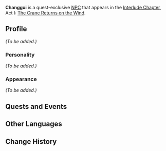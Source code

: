 {{Character Infobox
|type             = Quest NPC
|image            = NPC Changgui.png
|realname         = 
|region           = Liyue
|affiliation      = 
|title            = 
|voiceEN          = 
|voiceCN          = 
|voiceJP          = 
}}
'''Changgui''' is a quest-exclusive [[NPC]] that appears in the [[Interlude Chapter]], Act I: [[The Crane Returns on the Wind]].
<!--
==Location==
<gallery>
NPC Location Changgui.png|Changgui's location
NPC Location Changgui Context.png|Additional context
</gallery>
-->
==Profile==
''(To be added.)''

===Personality===
''(To be added.)''

===Appearance===
''(To be added.)''

==Quests and Events==
{{Quests and Events}}

==Other Languages==
{{Other Languages
|default_hidden = 1
|en      = Changgui
|zhs     = 昌贵
|zhs_rm  = Chāngguì
|zht     = 昌貴
|zht_rm  = Chāngguì
|ja      = 昌貴
|ja_rm   = Shouki{{Assumed}}
|ko      = 창규
|ko_rm   = Changgyu
|es      = Changui
|fr      = Changgui
|ru      = Чан Гуй
|th      = Changgui
|vi      = Changgui
|de      = Changgui
|id      = Changgui
|pt      = Changgui
|tr      = Changgui
|it      = Changgui
}}

==Change History==
{{Change History|2.4}}
<!--
==References==
{{Reflist}}-->